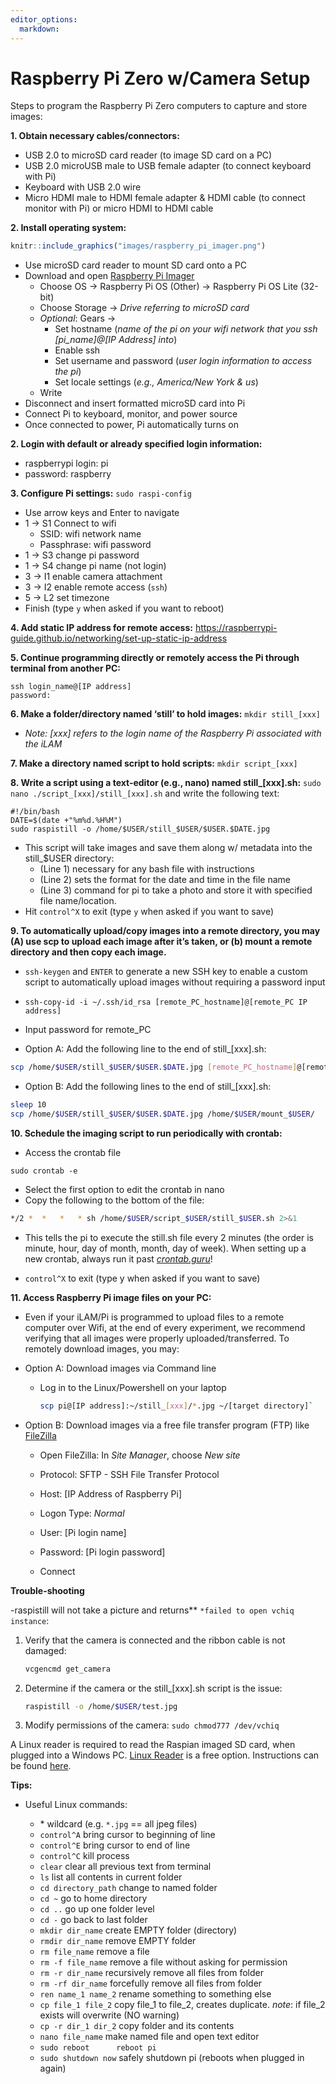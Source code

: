 ```yaml
---
editor_options: 
  markdown: 
---
```


# Raspberry Pi Zero w/Camera Setup

Steps to program the Raspberry Pi Zero computers to capture and store images:

**1. Obtain necessary cables/connectors:**

-   USB 2.0 to microSD card reader (to image SD card on a PC)
-   USB 2.0 microUSB male to USB female adapter (to connect keyboard with Pi)
-   Keyboard with USB 2.0 wire
-   Micro HDMI male to HDMI female adapter & HDMI cable (to connect monitor with Pi) or micro HDMI to HDMI cable

**2. Install operating system:**

```r
knitr::include_graphics("images/raspberry_pi_imager.png")
```

-   Use microSD card reader to mount SD card onto a PC
-   Download and open [Raspberry Pi Imager](https://www.raspberrypi.com/software/)
    -   Choose OS → Raspberry Pi OS (Other) → Raspberry Pi OS Lite (32-bit)
    -   Choose Storage → *Drive referring to microSD card*
    -   *Optional*: Gears →
        -   Set hostname (*name of the pi on your wifi network that you ssh [pi_name]\@[IP Address] into*)
        -   Enable ssh
        -   Set username and password (*user login information to access the pi*)
        -   Set locale settings (*e.g., America/New York & us*)
    -   Write
-   Disconnect and insert formatted microSD card into Pi
-   Connect Pi to keyboard, monitor, and power source
-   Once connected to power, Pi automatically turns on

**2. Login with default or already specified login information:**

-   raspberrypi login: pi
-   password: raspberry

**3. Configure Pi settings:** `sudo raspi-config`

-   Use arrow keys and Enter to navigate
-   1 → S1 Connect to wifi
    -   SSID: wifi network name
    -   Passphrase: wifi password
-   1 → S3 change pi password
-   1 → S4 change pi name (not login)
-   3 → I1 enable camera attachment
-   3 → I2 enable remote access (`ssh`)
-   5 → L2 set timezone
-   Finish (type `y` when asked if you want to reboot)

**4. Add static IP address for remote access:** <https://raspberrypi-guide.github.io/networking/set-up-static-ip-address>

**5. Continue programming directly or remotely access the Pi through terminal from another PC:**

```         
ssh login_name@[IP address]
password:
```

**6. Make a folder/directory named 'still' to hold images:** `mkdir still_[xxx]`

-   *Note: [xxx] refers to the login name of the Raspberry Pi associated with the iLAM*

**7. Make a directory named script to hold scripts:** `mkdir script_[xxx]`

**8. Write a script using a text-editor (e.g., nano) named still\_[xxx].sh:** `sudo nano ./script_[xxx]/still_[xxx].sh` and write the following text:

```         
#!/bin/bash
DATE=$(date +"%m%d.%H%M")
sudo raspistill -o /home/$USER/still_$USER/$USER.$DATE.jpg
```

-   This script will take images and save them along w/ metadata into the still\_\$USER directory:
    -   (Line 1) necessary for any bash file with instructions
    -   (Line 2) sets the format for the date and time in the file name
    -   (Line 3) command for pi to take a photo and store it with specified file name/location.
-   Hit `control^X` to exit (type `y` when asked if you want to save)

**9. To automatically upload/copy images into a remote directory, you may (A) use scp to upload each image after it's taken, or (b) mount a remote directory and then copy each image.**

-   `ssh-keygen` and `ENTER` to generate a new SSH key to enable a custom script to automatically upload images without requiring a password input

-   `ssh-copy-id -i ~/.ssh/id_rsa [remote_PC_hostname]@[remote_PC IP address]`

-   Input password for remote_PC

-   Option A: Add the following line to the end of still\_[xxx].sh:

``` bash
scp /home/$USER/still_$USER/$USER.$DATE.jpg [remote_PC_hostname]@[remote_PC IP address]:[directory that you want images saved into]/
```

-   Option B: Add the following lines to the end of still\_[xxx].sh:

``` bash
sleep 10
scp /home/$USER/still_$USER/$USER.$DATE.jpg /home/$USER/mount_$USER/
```

**10. Schedule the imaging script to run periodically with crontab:**

-   Access the crontab file

```         
sudo crontab -e
```

-   Select the first option to edit the crontab in nano
-   Copy the following to the bottom of the file:

``` bash
*/2 *  *   *   * sh /home/$USER/script_$USER/still_$USER.sh 2>&1
```

-   This tells the pi to execute the still.sh file every 2 minutes (the order is minute, hour, day of month, month, day of week). When setting up a new crontab, always run it past [*crontab.guru*](https://crontab.guru/)!

-   `control^X` to exit (type y when asked if you want to save)

**11. Access Raspberry Pi image files on your PC:**

-   Even if your iLAM/Pi is programmed to upload files to a remote computer over Wifi, at the end of every experiment, we recommend verifying that all images were properly uploaded/transferred. To remotely download images, you may:

-   Option A: Download images via Command line

    -   Log in to the Linux/Powershell on your laptop

        ``` bash
        scp pi@[IP address]:~/still_[xxx]/*.jpg ~/[target directory]`
        ```

-   Option B: Download images via a free file transfer program (FTP) like [FileZilla](https://filezilla-project.org/)

    -   Open FileZilla: In *Site Manager*, choose *New site*

    -   Protocol: SFTP - SSH File Transfer Protocol

    -   Host: [IP Address of Raspberry Pi]

    -   Logon Type: *Normal*

    -   User: [Pi login name]

    -   Password: [Pi login password]

    -   Connect

**Trouble-shooting**

-raspistill will not take a picture and returns\*\* `*failed to open vchiq instance`:

1.  Verify that the camera is connected and the ribbon cable is not damaged:

    ``` bash
    vcgencmd get_camera
    ```

2.  Determine if the camera or the still\_[xxx].sh script is the issue:

    ``` bash
    raspistill -o /home/$USER/test.jpg
    ```

3.  Modify permissions of the camera: `sudo chmod777 /dev/vchiq`

A Linux reader is required to read the Raspian imaged SD card, when plugged into a Windows PC. [Linux Reader](https://www.diskinternals.com/linux-reader/) is a free option. Instructions can be found [here](https://raspberrytips.com/read-raspberry-pi-sd-card-windows/).

**Tips:**

-   Useful Linux commands:

    -   \* wildcard (e.g. `*.jpg` == all jpeg files)
    -   `control^A` bring cursor to beginning of line
    -   `control^E` bring cursor to end of line
    -   `control^C` kill process
    -   `clear` clear all previous text from terminal
    -   `ls` list all contents in current folder
    -   `cd directory_path` change to named folder
    -   `cd ~` go to home directory
    -   `cd ..` go up one folder level
    -   `cd -` go back to last folder
    -   `mkdir dir_name` create EMPTY folder (directory)
    -   `rmdir dir_name` remove EMPTY folder
    -   `rm file_name` remove a file
    -   `rm -f file_name` remove a file without asking for permission
    -   `rm -r dir_name` recursively remove all files from folder
    -   `rm -rf dir_name` forcefully remove all files from folder
    -   `ren name_1 name_2` rename something to something else
    -   `cp file_1 file_2` copy file_1 to file_2, creates duplicate. *note*: if file_2 exists will overwrite (NO warning)
    -   `cp -r dir_1 dir_2` copy folder and its contents
    -   `nano file_name` make named file and open text editor
    -   `sudo reboot      reboot pi`
    -   `sudo shutdown now` safely shutdown pi (reboots when plugged in again)
